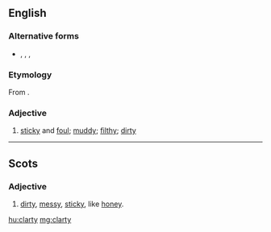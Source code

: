 ==English==

===Alternative forms===
* {{l|en|clartie}}, {{l|en|clerty}}, {{l|en|clorty}}, {{l|en|clurty}} {{qualifier|Scotland}}

===Etymology===
From {{suffix|clart|y|lang=en}}.

===Adjective===
{{en-adj|er}}

# {{lb|en|UK|dialect|Northern England}} [[sticky]] and [[foul]]; [[muddy]]; [[filthy]]; [[dirty]]
#: {{rfquotek|Halliwell}}

----

==Scots==

===Adjective===
{{sco-adj}}

# [[dirty]], [[messy]], [[sticky]], like [[honey]].

[[hu:clarty]]
[[mg:clarty]]